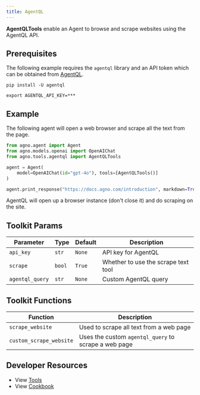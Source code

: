 ```yaml
---
title: AgentQL
---
```


**AgentQLTools** enable an Agent to browse and scrape websites using the AgentQL API.

## Prerequisites

The following example requires the `agentql` library and an API token which can be obtained from [AgentQL](https://agentql.com/).

```shell
pip install -U agentql
```

```shell
export AGENTQL_API_KEY=***
```

## Example

The following agent will open a web browser and scrape all the text from the page.

```python cookbook/tools/agentql_tools.py
from agno.agent import Agent
from agno.models.openai import OpenAIChat
from agno.tools.agentql import AgentQLTools

agent = Agent(
    model=OpenAIChat(id="gpt-4o"), tools=[AgentQLTools()]
)

agent.print_response("https://docs.agno.com/introduction", markdown=True)
```

<Note>
  AgentQL will open up a browser instance (don't close it) and do scraping on
  the site.
</Note>

## Toolkit Params

| Parameter       | Type   | Default | Description                         |
| --------------- | ------ | ------- | ----------------------------------- |
| `api_key`       | `str`  | `None`  | API key for AgentQL                 |
| `scrape`        | `bool` | `True`  | Whether to use the scrape text tool |
| `agentql_query` | `str`  | `None`  | Custom AgentQL query                |

## Toolkit Functions

| Function                | Description                                          |
| ----------------------- | ---------------------------------------------------- |
| `scrape_website`        | Used to scrape all text from a web page              |
| `custom_scrape_website` | Uses the custom `agentql_query` to scrape a web page |

## Developer Resources

- View [Tools](https://github.com/agno-agi/agno/blob/main/libs/agno/agno/tools/agentql.py)
- View [Cookbook](https://github.com/agno-agi/agno/tree/v2.0/cookbook/tools/agentql_tools.py)
